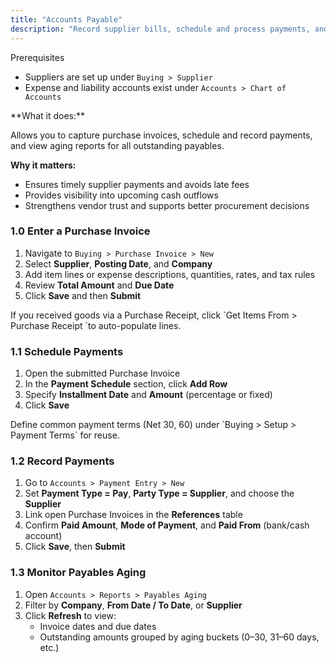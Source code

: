 ```yaml
---
title: "Accounts Payable"
description: "Record supplier bills, schedule and process payments, and monitor outstanding payables to maintain strong vendor relationships and healthy cash flow."
---
```


<Info>
  Prerequisites

  - Suppliers are set up under `Buying > Supplier`
  - Expense and liability accounts exist under `Accounts > Chart of Accounts`
</Info>

<Accordion title="Overview">
  **What it does:**

  Allows you to capture purchase invoices, schedule and record payments, and view aging reports for all outstanding payables.

  **Why it matters:**

  - Ensures timely supplier payments and avoids late fees
  - Provides visibility into upcoming cash outflows
  - Strengthens vendor trust and supports better procurement decisions
</Accordion>

### **1.0 Enter a Purchase Invoice**

1. Navigate to `Buying > Purchase Invoice > New  `
2. Select **Supplier**, **Posting Date**, and **Company**
3. Add item lines or expense descriptions, quantities, rates, and tax rules
4. Review **Total Amount** and **Due Date**
5. Click **Save** and then **Submit**

<Note>
  If you received goods via a Purchase Receipt, click `Get Items From > Purchase Receipt `to auto-populate lines.
</Note>

### 1.1 Schedule Payments

1. Open the submitted Purchase Invoice
2. In the **Payment Schedule** section, click **Add Row**
3. Specify **Installment Date** and **Amount** (percentage or fixed)
4. Click **Save**

<Tip>
  Define common payment terms (Net 30, 60) under `Buying > Setup > Payment Terms` for reuse.
</Tip>

### 1.2 Record Payments

1. Go to `Accounts > Payment Entry > New  `
2. Set **Payment Type = Pay**, **Party Type = Supplier**, and choose the **Supplier**
3. Link open Purchase Invoices in the **References** table
4. Confirm **Paid Amount**, **Mode of Payment**, and **Paid From** (bank/cash account)
5. Click **Save**, then **Submit**

### 1.3 Monitor Payables Aging

1. Open `Accounts > Reports > Payables Aging `
2. Filter by **Company**, **From Date / To Date**, or **Supplier**
3. Click **Refresh** to view:
   - Invoice dates and due dates
   - Outstanding amounts grouped by aging buckets (0–30, 31–60 days, etc.)